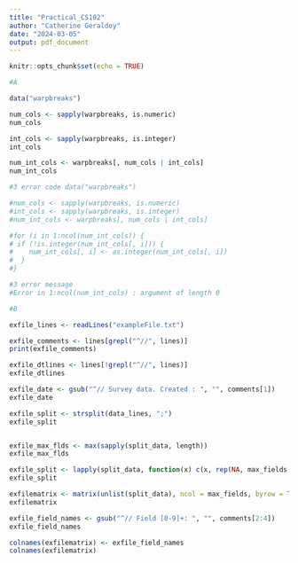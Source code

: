 ```yaml
---
title: "Practical_CS102"
author: "Catherine Geraldoy"
date: "2024-03-05"
output: pdf_document
---
```


```r
knitr::opts_chunk$set(echo = TRUE)
```

```r
#A

data("warpbreaks")

num_cols <- sapply(warpbreaks, is.numeric)
num_cols

int_cols <- sapply(warpbreaks, is.integer)
int_cols

num_int_cols <- warpbreaks[, num_cols | int_cols]
num_int_cols

#3 error code data("warpbreaks")

#num_cols <- sapply(warpbreaks, is.numeric)
#int_cols <- sapply(warpbreaks, is.integer)
#num_int_cols <- warpbreaks[, num_cols | int_cols]

#for (i in 1:ncol(num_int_cols)) {
# if (!is.integer(num_int_cols[, i])) {
#    num_int_cols[, i] <- as.integer(num_int_cols[, i])
#  }
#}

#3 error message
#Error in 1:ncol(num_int_cols) : argument of length 0

#B

exfile_lines <- readLines("exampleFile.txt")

exfile_comments <- lines[grepl("^//", lines)]
print(exfile_comments)

exfile_dtlines <- lines[!grepl("^//", lines)]
exfile_dtlines

exfile_date <- gsub("^// Survey data. Created : ", "", comments[1])
exfile_date

exfile_split <- strsplit(data_lines, ";")
exfile_split


exfile_max_flds <- max(sapply(split_data, length))
exfile_max_flds

exfile_split <- lapply(split_data, function(x) c(x, rep(NA, max_fields - length(x))))
exfile_split

exfilematrix <- matrix(unlist(split_data), ncol = max_fields, byrow = TRUE)
exfilematrix

exfile_field_names <- gsub("^// Field [0-9]+: ", "", comments[2:4])
exfile_field_names

colnames(exfilematrix) <- exfile_field_names
colnames(exfilematrix)




```